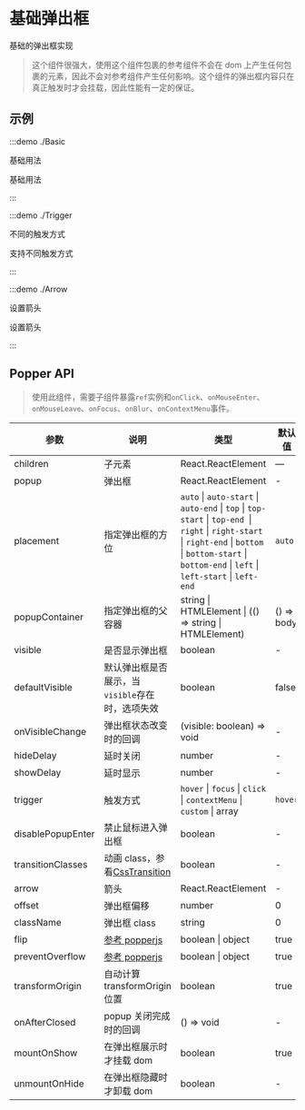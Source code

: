 # 基础弹出框

基础的弹出框实现

> 这个组件很强大，使用这个组件包裹的参考组件不会在 dom 上产生任何包裹的元素，因此不会对参考组件产生任何影响。这个组件的弹出框内容只在真正触发时才会挂载，因此性能有一定的保证。

## 示例

:::demo ./Basic

基础用法

基础用法

:::

:::demo ./Trigger

不同的触发方式

支持不同触发方式

:::

:::demo ./Arrow

设置箭头

设置箭头

:::

## Popper API

> 使用此组件，需要子组件暴露`ref`实例和`onClick`、`onMouseEnter`、`onMouseLeave`、`onFocus`、`onBlur`、`onContextMenu`事件。

| 参数 | 说明 | 类型 | 默认值 | 是否必填 |
| --- | --- | --- | --- | --- |
| children | 子元素 | React.ReactElement | — | true |
| popup | 弹出框 | React.ReactElement | - | true |
| placement | 指定弹出框的方位 | `auto` \| `auto-start` \| `auto-end` \| `top` \| `top-start` \| `top-end `\| `right` \| `right-start` \| `right-end` \| `bottom` \| `bottom-start` \| `bottom-end` \| `left` \| `left-start` \| `left-end` | `auto` | false |
| popupContainer | 指定弹出框的父容器 | string \| HTMLElement \| (() => string \| HTMLElement) | () => body | false |
| visible | 是否显示弹出框 | boolean | - | false |
| defaultVisible | 默认弹出框是否展示，当`visible`存在时，选项失效 | boolean | false | false |
| onVisibleChange | 弹出框状态改变时的回调 | (visible: boolean) => void | - | false |
| hideDelay | 延时关闭 | number | - | false |
| showDelay | 延时显示 | number | - | false |
| trigger | 触发方式 | `hover` \| `focus` \| `click` \| `contextMenu` \| `custom` \| array | `hover` | false |
| disablePopupEnter | 禁止鼠标进入弹出框 | boolean | - | false |
| transitionClasses | 动画 class，参看[CssTransition](/components/CssTransition) | boolean | - | false |
| arrow | 箭头 | React.ReactElement | - | false |
| offset | 弹出框偏移 | number | 0 | false |
| className | 弹出框 class | string | 0 | false |
| flip | [参考 popperjs](https://popper.js.org/docs/v2/modifiers/flip/) | boolean \| object | true | false |
| preventOverflow | [参考 popperjs](https://popper.js.org/docs/v2/modifiers/prevent-overflow/) | boolean \| object | true | false |
| transformOrigin | 自动计算 transformOrigin 位置 | boolean | true | false |
| onAfterClosed | popup 关闭完成时的回调 | () => void | - | false |
| mountOnShow | 在弹出框展示时才挂载 dom | boolean | true | false |
| unmountOnHide | 在弹出框隐藏时才卸载 dom | boolean | - | false |
